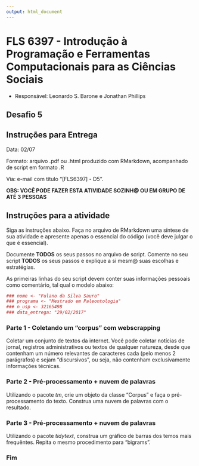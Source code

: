 ```yaml
---
output: html_document
---
```


#  FLS 6397 - Introdução à Programação e Ferramentas Computacionais para as Ciências Sociais

- Responsável: Leonardo S. Barone e Jonathan Phillips

## Desafio 5

## Instruções para Entrega

Data: 02/07

Formato: arquivo .pdf ou .html produzido com RMarkdown, acompanhado de script em formato .R

Via: e-mail com título "[FLS6397] - D5".

__OBS: VOCÊ PODE FAZER ESTA ATIVIDADE SOZINH@ OU EM GRUPO DE ATÉ 3 PESSOAS__

## Instruções para a atividade

Siga as instruções abaixo. Faça no arquivo de RMarkdown uma síntese de sua atividade e apresente apenas o essencial do código (você deve julgar o que é essencial).

Documente __TODOS__ os seus passos no arquivo de script. Comente no seu script __TODOS__ os seus passos e explique a si mesm@ suas escolhas e estratégias.

As primeiras linhas do seu script devem conter suas informações pessoais como comentário, tal qual o modelo abaixo:

```r
### nome <- "Fulano da Silva Sauro"
### programa <- "Mestrado em Paleontologia"
### n_usp <- 32165498
### data_entrega: "29/02/2017"
```

### Parte 1 - Coletando um "corpus" com webscrapping

Coletar um conjunto de textos da internet. Você pode coletar notícias de jornal, registros administrativos ou textos de qualquer natureza, desde que contenham um número relevantes de caracteres cada (pelo menos 2 parágrafos) e sejam "discursivos", ou seja, não contenham exclusivamente informações técnicas.

### Parte 2 - Pré-processamento + nuvem de palavras

Utilizando o pacote _tm_, crie um objeto da classe "Corpus" e faça o pré-processamento do texto. Construa uma nuvem de palavras com o resultado.

### Parte 3 - Pré-processamento + nuvem de palavras

Utilizando o pacote _tidytext_, construa um gráfico de barras dos temos mais frequêntes. Repita o mesmo procedimento para "bigrams".

### Fim
